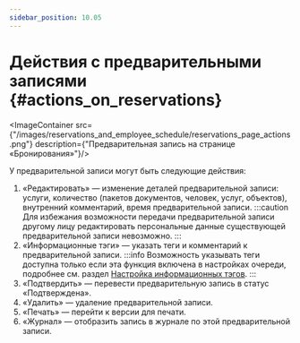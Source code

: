 ```yaml
---
sidebar_position: 10.05
---
```

# Действия с предварительными записями {#actions_on_reservations}

<ImageContainer src={"/images/reservations_and_employee_schedule/reservations_page_actions.png"} description={"Предварительная запись на странице «Бронирования»"}/>

У предварительной записи могут быть следующие действия:
1.  «Редактировать» — изменение деталей предварительной записи: услуги, количество \(пакетов документов, человек, услуг, объектов\), внутренний комментарий, время предварительной записи.
    :::caution
    Для избежания возможности передачи предварительной записи другому лицу редактировать персональные данные существующей предварительной записи невозможно.
    :::
2.  «Информационные тэги» — указать теги и комментарий к предварительной записи.
    :::info
    Возможность указывать теги доступна только если эта функция включена в настройках очереди, подробнее см. раздел [Настройка информационных тэгов](../lines_management/line_settings/additional_info.mdx).
    :::
3.  «Подтвердить» — перевести предварительную запись в статус «Подтверждена».
4.  «Удалить» — удаление предварительной записи.
5.  «Печать» — перейти к версии для печати.
6.  «Журнал» — отобразить запись в журнале по этой предварительной записи.
